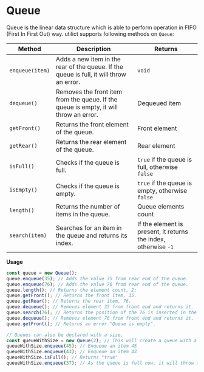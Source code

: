 # Queue

Queue is the linear data structure which is able to perform operation in FIFO (First In First Out) way. utilict supports following methods on `Queue`:

| Method | Description | Returns |
| ------ | ----------- | ------- |
| `enqueue(item)` | Adds a new item in the rear of the queue. If the queue is full, it will throw an error. | `void` |
| `dequeue()` | Removes the front item from the queue. If the queue is empty, it will throw an error. | Dequeued item |
| `getFront()` | Returns the front element of the queue. | Front element |
| `getRear()` | Returns the rear element of the queue. | Rear element |
| `isFull()` | Checks if the queue is full. | `true` if the queue is full, otherwise `false` |
| `isEmpty()` | Checks if the queue is empty. | `true` if the queue is empty, otherwise `false` |
| `length()` | Returns the number of items in the queue. | Queue elements count |
| `search(item)` | Searches for an item in the queue and returns its index. | If the element is present, it returns the index, otherwise `-1` |

**Usage**

```js copy
const queue = new Queue();
queue.enqueue(35); // Adds the value 35 from rear end of the queue.
queue.enqueue(76); // Adds the value 76 from rear end of the queue.
queue.length(); // Returns the element count, 2;
queue.getFront(); // Returns the front item, 35.
queue.getRear(); // Returns the rear item, 76.
queue.dequeue(); // Removes element 35 from front end and returns it.
queue.search(76); // Returns the position of the 76 is inserted in the queue, 1. 
queue.dequeue(); // Removes element 76 from front end and returns it.
queue.getFront(); // Returns an error "Queue is empty".

// Queues can also be declared with a size.
const queueWithSize = new Queue(2); // This will create a queue with a size 2;
queueWithSize.enqueue(45); // Enqueue an item 45
queueWithSize.enqueue(43); // Enqueue an item 43
queueWithSize.isFull(); // Returns "true"
queueWithSize.enqueue(37); // As the queue is full now, it will throw the "queue is full" error.
```